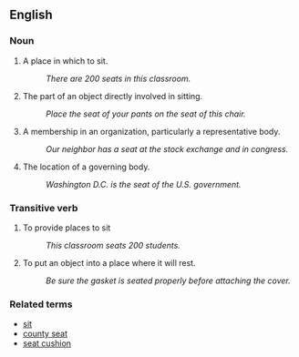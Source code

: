 ==English==

===Noun===

# A place in which to sit.
#: ''There are 200 seats in this classroom.''
# The part of an object directly involved in sitting.
#: ''Place the seat of your pants on the seat of this chair.''
# A membership in an organization, particularly a representative body.
#: ''Our neighbor has a seat at the stock exchange and in congress.''
# The location of a governing body.
#: ''Washington D.C. is the seat of the U.S. government.''

===Transitive verb===
# To provide places to sit
#: ''This classroom seats 200 students.''
# To put an object into a place where it will rest.
#: ''Be sure the gasket is seated properly before attaching the cover.''

===Related terms===
* [[sit]]
* [[county seat]]
* [[seat cushion]]